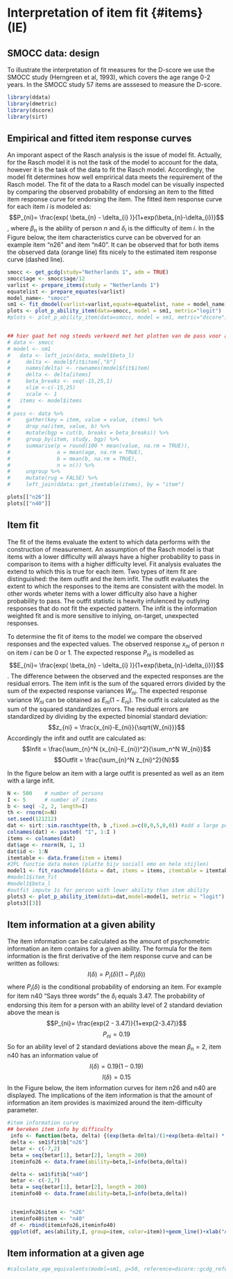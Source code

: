# Interpretation of item fit {#items} (IE)

## SMOCC data: design

To illustrate the interpretation of fit measures for the D-score we use the SMOCC study (Herngreen et al, 1993), which covers the age range 0-2 years. In the SMOCC study 57 items are asssesed to measure the D-score. 

```{r, include=FALSE}
library(ddata)
library(dmetric)
library(dscore)
library(sirt)
```


## Empirical and fitted item response curves

An imporant aspect of the Rasch analysis is the issue of model fit. Actually, for the Rasch model it is not the task of the model to account for the data, however it is the task of the data to fit the Rasch model. Accordingly, the model fit determines how well emprirical data meets the requirement of the Rasch model. The fit of the data to a Rasch model can be visually inspected by comparing the observed probability of endorsing an item to the fitted item response curve for endorsing the item. The fitted item response curve for each item $i$ is modeled as: $$P_{ni}= \frac{exp( \beta_{n} - \delta_{i} )}{1+exp(\beta_{n}-\delta_{i})}$$, where $\beta_n$ is the ability of person $n$ and $\delta_i$ is the difficulty of item $i$. In the Figure below, the item characteristics curve can be obverved for an example item "n26" and item "n40". It can be observed that for both items the observed data (orange line) fits nicely to the estimated item response curve (dashed line).  


```{r icc, include=FALSE, message=FALSE, warning=FALSE}

smocc <- get_gcdg(study="Netherlands 1", adm = TRUE)
smocc$age <- smocc$age/12
varlist <- prepare_items(study = "Netherlands 1")
equatelist <- prepare_equates(varlist)
model_name<- "smocc"
sm1 <- fit_dmodel(varlist=varlist,equate=equatelist, name = model_name)
plots <- plot_p_ability_item(data=smocc, model = sm1, metric="logit")
#plots <- plot_p_ability_item(data=smocc, model = sm1, metric="dscore")


## hier gaat het nog steeds verkeerd met het plotten van de pass voor ability (observed) abilities lijkt overschat in data in vergelijking tot difficulty in model.. 
# data <- smocc
# model <- sm1
#   data <- left_join(data, model$beta_l)
#     delta <- model$fit$item[,"b"]
#     names(delta) <- rownames(model$fit$item)
#     delta <- delta[items]
#     beta_breaks <- seq(-15,25,1)
#     xlim <-c(-15,25)
#     scale <- 1
#   items <- model$items
# 
# pass <- data %>%
#     gather(key = item, value = value, items) %>%
#     drop_na(item, value, b) %>%
#     mutate(bgp = cut(b, breaks = beta_breaks)) %>%
#     group_by(item, study, bgp) %>%
#     summarise(p = round(100 * mean(value, na.rm = TRUE)),
#               a = mean(age, na.rm = TRUE),
#               b = mean(b, na.rm = TRUE),
#               n = n()) %>%
#     ungroup %>%
#     mutate(rug = FALSE) %>%
#     left_join(ddata::get_itemtable(items), by = "item")

```


```{r echo=FALSE, message=FALSE, warning=FALSE}
plots[["n26"]]
plots[["n40"]]
```


## Item fit

The fit of the items evaluate the extent to which data performs with the construction of measurement. An assumption of the Rasch model is that items with a lower difficulty will always have a higher probability to pass in comparison to items with a higher difficulty level. Fit analysis evaluates the extend to which this is true for each item. Two types of item fit are distinguished: the item outfit and the item infit. The outfit evaluates the extent to which the responses to the items are consistent with the model. In other words wheter items with a lower difficulty also have a higher probability to pass. The outfit statistic is heavity infulenced by outlying responses that do not fit the expected pattern. The infit is the information weighted fit and is more sensitive to inlying, on-target, unexpected responses. 

To determine the fit of items to the model we compare the observed responses and the expected values. The observed response $x_{ni}$ of person $n$ on item $i$ can be $0$ or $1$. The expected response $P_{ni}$ is modelled as $$E_{ni}= \frac{exp( \beta_{n} - \delta_{i} )}{1+exp(\beta_{n}-\delta_{i})}$$. The difference between the observed and the expected responses are the residual errors. The item infit is the sum of the squared errors divided by the sum of the expected response variances $W_{ni}$. The expected response variance $W_{ni}$ can be obtained as $E_{ni}(1-E_{ni})$. The outfit is calculated as the sum of the squared standardizes errors. The residual errors are standardized by dividing by the expected binomial standard deviation: $$z_{ni} = \frac{x_{ni}-E_{ni}}{\sqrt{W_{ni}}}$$ 
Accordingly the infit and outfit are calculated as: $$Infit = \frac{\sum_{n}^N (x_{ni}-E_{ni})^2}{\sum_n^N W_{ni}}$$
$$Outfit = \frac{\sum_{n}^N z_{ni}^2}{N}$$

In the figure below an item with a large outfit is presented as well as an item with a large infit. 

```{r echo=FALSE, message=FALSE, warning=FALSE}
N <- 500    # number of persons
I <- 5      # number of items
b <- seq( -2, 2, length=I)
th <- rnorm(n=N)
set.seed(121212)
dat <- sirt::sim.raschtype(th, b ,fixed.a=c(0,0,5,0,0)) #add a large positive slope for item 3
colnames(dat) <- paste0( "I", 1:I )
items <- colnames(dat)
dat$age <- rnorm(N, 1, 1)
dat$id <- 1:N
itemtable <- data.frame(item = items)
#2PL functie data maken (platte bijv sociall emo en hele stijlen)
model1 <- fit_raschmodel(data = dat, items = items, itemtable = itemtable,equate = NULL, age_unit = "years")
#model1$item_fit
#model1$beta_l
#outfit impute 1s for person with lower ability than item ability
plots3 <- plot_p_ability_item(data=dat,model=model1, metric = "logit")
plots3[[3]]

```


## Item information at a given ability

The item information can be calculated as the amount of psychometric information an item contains for a given ability. The formula for the item information is the first derivative of the item response curve and can be written as follows: $$I(\delta)=P_i(\delta)(1-P_i(\delta))$$ where $P_i(\delta)$ is the conditional probability of endorsing an item. For example for item n40 "Says three words" the $\delta_i$ equals $3.47$. The probability of endorsing this item for a person with an ability level of $2$ standard deviation above the mean is $$P_{ni}= \frac{exp(2 -  3.47)}{1+exp(2-3.47)}$$ $$P_{ni}= 0.19$$
So for an ability level of $2$ standard deviations above the mean $\beta_n=2$, item n40 has an information value of $$I(\delta)=0.19(1-0.19)$$ $$I(\delta)=0.15$$ 
In the Figure below, the item information curves for item n26 and n40 are displayed. The implications of the item information is that the amount of information an item provides is maximized around the item-difficulty parameter. 

```{r echo=FALSE, message=FALSE, warning=FALSE}

#item information curve
## bereken item info by difficulty
 info <- function(beta, delta) {(exp(beta-delta)/(1+exp(beta-delta)) * (1-exp(beta-delta)/(1+exp(beta-delta))))}
 delta <- sm1$fit$b["n26"]
 betar <- c(-7,2)
 beta = seq(betar[1], betar[2], length = 200)
 iteminfo26 <- data.frame(ability=beta,I=info(beta,delta))

 delta <- sm1$fit$b["n40"]
 betar <- c(-2,7)
 beta = seq(betar[1], betar[2], length = 200)
 iteminfo40 <- data.frame(ability=beta,I=info(beta,delta))


 iteminfo26$item <- "n26"
 iteminfo40$item <- "n40"
 df <- rbind(iteminfo26,iteminfo40)
 ggplot(df, aes(ability,I, group=item, color=item))+geom_line()+xlab("Ability")+ylab("Item information")

```


## Item information at a given age

```{r echo=FALSE}
#calculate_age_equivalents(model=sm1, p=50, reference=dscore::gcdg_reference)

```

